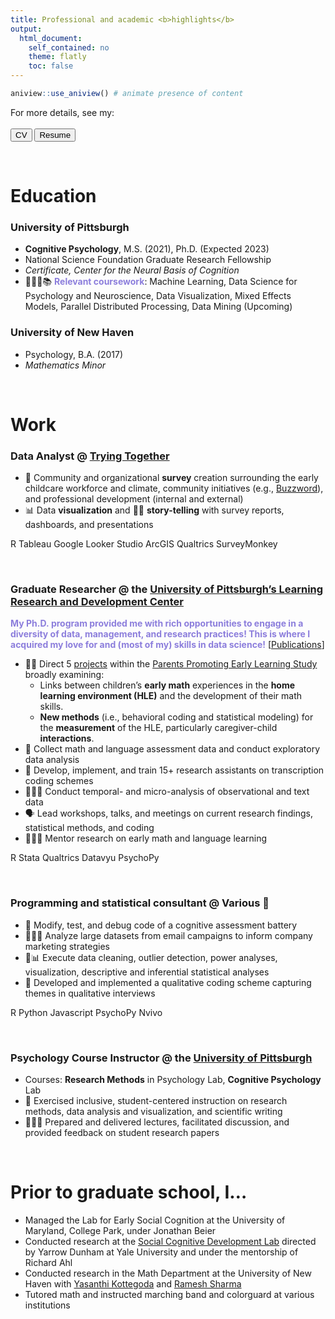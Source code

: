 ```yaml
---
title: Professional and academic <b>highlights</b>
output:  
  html_document:  
    self_contained: no  
    theme: flatly
    toc: false
---
```


```r
aniview::use_aniview() # animate presence of content
```

<!-- for accessing the link icons --> 
<script src="https://kit.fontawesome.com/455169677b.js" crossorigin="anonymous"></script> 

::: {.aniview data-av-animation="fadeInUp"}

For more details, see my: <br><br>
<a href="ShirleyDuongCV.pdf"><button type="button" class="btn btn-success">CV</button></a>  <a href="ShirleyDuongResume.pdf"><button type="button" class="btn btn-success">Resume</button></a>

<br>

<h1> Education </h1>

<h3> University of Pittsburgh </h3>
- **Cognitive Psychology**, M.S. (2021), Ph.D. (Expected 2023) 
- National Science Foundation Graduate Research Fellowship 
- *Certificate, Center for the Neural Basis of Cognition*
- 🙇🏻‍♀️📚 <font color="#8c7edc"><b>Relevant coursework</b></font>: Machine Learning, Data Science for Psychology and Neuroscience, Data Visualization, Mixed Effects Models, Parallel Distributed Processing, Data Mining (Upcoming)

<h3> University of New Haven </h3>
- Psychology, B.A. (2017) 
- *Mathematics Minor*


<br>


<h1> Work </h1>

<h3> Data Analyst  @ <a href="https://tryingtogether.org/">Trying Together</a> </h3> 

- 📝 Community and organizational **survey** creation surrounding the early childcare workforce and climate, community initiatives (e.g., <a href="https://buzzwordpgh.org/">Buzzword</a>), and professional development (internal and external)
- 📊 Data **visualization** and 👋🏼 **story-telling** with survey reports, dashboards, and presentations

<span class="badge bg-primary">R</span> <span class="badge bg-primary">Tableau</span> <span class="badge bg-primary">Google Looker Studio</span> <span class="badge bg-primary">ArcGIS</span> <span class="badge bg-primary">Qualtrics</span> <span class="badge bg-primary">SurveyMonkey</span>

<br>

<h3> Graduate Researcher  @ the <a href="https://www.lrdc.pitt.edu/">University of Pittsburgh's Learning Research and Development Center</a> </h3> 

<font color="#8c7edc"><b>My Ph.D. program provided me with rich opportunities to engage in a diversity of data, management, and research practices! This is where I acquired my love for and (most of my) skills in data science!</b></font> [<a href=publications.html>Publications</a>]

- 👋🏼 Direct 5 <a href=projects.html>projects</a> within the <a href="https://lrdc.pitt.edu/ppel/">Parents Promoting Early Learning Study</a> broadly examining:
  + Links between children's **early math** experiences in the **home learning environment (HLE)** and the development of their math skills.
  + **New methods** (i.e., behavioral coding and statistical modeling) for the **measurement** of the HLE, particularly caregiver-child **interactions**.
- 📑 Collect math and language assessment data and conduct exploratory data analysis
- 🔢 Develop, implement, and train 15+ research assistants on transcription coding schemes
- 👩🏻‍💻 Conduct temporal- and micro-analysis of observational and text data
- 🗣 Lead workshops, talks, and meetings on current research findings, statistical methods, and coding
- 👩🏻‍🏫 Mentor research on early math and language learning

<span class="badge bg-primary">R</span> <span class="badge bg-primary">Stata</span> <span class="badge bg-primary">Qualtrics</span> <span class="badge bg-primary">Datavyu</span> <span class="badge bg-primary">PsychoPy</span>

<br>

<h3> Programming and statistical consultant @ Various 🙂 </h3> 

- 🐞 Modify, test, and debug code of a cognitive assessment battery
- 👩🏻‍💻  Analyze large datasets from email campaigns to inform company marketing strategies 
- 🧹📊 Execute data cleaning, outlier detection, power analyses, visualization, descriptive and inferential statistical analyses
- 🔢 Developed and implemented a qualitative coding scheme capturing themes in qualitative interviews


<span class="badge bg-primary">R</span> <span class="badge bg-primary">Python</span> <span class="badge bg-primary">Javascript</span> <span class="badge bg-primary">PsychoPy</span> <span class="badge bg-primary">Nvivo</span>

<br>

<h3> Psychology Course Instructor @ the <a href="http://psychology.pitt.edu/">University of Pittsburgh</a> </h3> 

- Courses: **Research Methods** in Psychology Lab, **Cognitive Psychology** Lab
- 🤝 Exercised inclusive, student-centered instruction on research methods, data analysis and visualization, and scientific writing
- 👩🏻‍🏫 Prepared and delivered lectures, facilitated discussion, and provided feedback on student research papers


<br>


<h1> Prior to graduate school, I... </h1>

- Managed the Lab for Early Social Cognition at the University of Maryland, College Park, under Jonathan Beier
- Conducted research at the [Social Cognitive Development Lab](http://www.socialcogdev.com/) directed by Yarrow Dunham at Yale University and under the mentorship of Richard Ahl
- Conducted research in the Math Department at the University of New Haven with [Yasanthi Kottegoda](https://www.newhaven.edu/faculty-staff-profiles/yasanthi-kottegoda.php) and [Ramesh Sharma](https://www.newhaven.edu/faculty-staff-profiles/ramesh-sharma.php)
- Tutored math and instructed marching band and colorguard at various institutions 



::: 